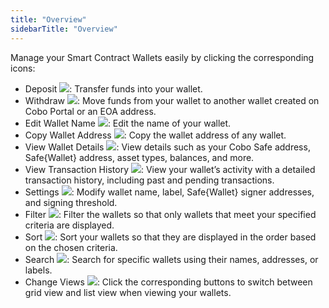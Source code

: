 ```yaml
---
title: "Overview"
sidebarTitle: "Overview"
---
```


Manage your Smart Contract Wallets easily by clicking the corresponding icons:

- Deposit <img src="/en/images/smart-contract-wallet/button_deposit.svg" className="icon"></img>: Transfer funds into your wallet.
- Withdraw <img src="/en/images/smart-contract-wallet/button_withdraw.svg" className="icon"></img>: Move funds from your wallet to another wallet created on Cobo Portal or an EOA address.
- Edit Wallet Name <img src="/en/images/smart-contract-wallet/button_edit.svg" className="icon"></img>: Edit the name of your wallet.
- Copy Wallet Address <img src="/en/images/smart-contract-wallet/button_copy.svg" className="icon"></img>: Copy the wallet address of any wallet.
- View Wallet Details <img src="/en/images/smart-contract-wallet/button_view.svg" className="icon"></img>: View details such as your Cobo Safe address, Safe&#123;Wallet&#125; address, asset types, balances, and more.
- View Transaction History <img src="/en/images/smart-contract-wallet/button_view tx.svg" className="icon"></img>: View your wallet’s activity with a detailed transaction history, including past and pending transactions.
- Settings <img src="/en/images/smart-contract-wallet/button_settings.svg" className="icon"></img>: Modify wallet name, label, Safe&#123;Wallet&#125; signer addresses, and signing threshold.
- Filter <img src="/en/images/smart-contract-wallet/button_filter.svg" className="icon"></img>: Filter the wallets so that only wallets that meet your specified criteria are displayed.
- Sort <img src="/en/images/smart-contract-wallet/button_sort.svg" className="icon"></img>: Sort your wallets so that they are displayed in the order based on the chosen criteria.
- Search <img src="/en/images/smart-contract-wallet/button_search.svg" className="icon"></img>: Search for specific wallets using their names, addresses, or labels.
- Change Views <img src="/en/images/smart-contract-wallet/button_grid.svg" className="icon"></img>: Click the corresponding buttons to switch between grid view and list view when viewing your wallets.
